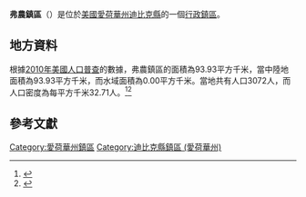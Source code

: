 {{noteTA
|G1=USState
|G2=地名
|G3=Unit
}}
{{Infobox settlement
|official_name            = 弗農鎮區
|native_name = Vernon Township
|settlement_type          = [[行政鎮區|行政鎮區]]
|image_skyline            = 
|imagesize                = 
|image_map                = Map highlighting Vernon Township, Dubuque County, Iowa.svg
|mapsize                  = 250px
|pushpin_map  =USA Iowa
|pushpin_label = 弗農鎮區
|pushpin_label_position   = top
|pushpin_map_caption      = 弗農鎮區在愛荷華州的位置
|subdivision_type         = [[世界政區索引|國家]]
|subdivision_type1        = [[美国州份|州份]]
|subdivision_type2        = [[愛荷華州行政区划|縣]]
|subdivision_name         = [[美国|美国]]
|subdivision_name1        = [[愛荷華州|愛荷華州]]
|subdivision_name2        = [[迪比克縣_(愛荷華州)|迪比克縣]]
|elevation_ft             = 1086
|elevation_m              = 331
|timezone                 = [[北美中部時區|北美中部時區]]
|area_total_km2           = 93.93
|area_land_km2            = 93.93
|area_water_km2           = 0.00
|area_total_sq_mi         = 
|area_land_sq_mi          = 
|area_water_sq_mi         = 
|population_as_of         = [[2010年美國人口普查|2010]]
|population_footnotes     = 
|population_total         = 3072
|population_density_km2   = auto
|population_density_sq_mi = auto
|utc_offset               = -6
|coordinates              = {{coord|42|25|52|N|90|50|26|W|type:city_region:US-AL_source:GNS-enwiki|display=inline,title}}
| coor_pinpoint           = 
| coordinates_footnotes   = 
|timezone_DST             = CDT
|utc_offset_DST           = -5
|postal_code_type         = [[美國郵區編號|郵區編號]]
|postal_code              = 
|area_code                = {{link-en|电话区号563|Area code 563|563}}
|blank_name = [[地名信息系统|GNIS ID]]
|blank_info = 468861
}}
'''弗農鎮區'''（{{lang-en|Vernon Township}}）是位於[[美國|美國]][[愛荷華州|愛荷華州]][[迪比克縣_(愛荷華州)|迪比克縣]]的一個[[行政鎮區|行政鎮區]]。

== 地方資料 ==
根據[[2010年美國人口普查|2010年美國人口普查]]的數據，弗農鎮區的面積為93.93平方千米，當中陸地面積為93.93平方千米，而水域面積為0.00平方千米。當地共有人口3072人，而人口密度為每平方千米32.71人。<ref name="GR8">{{cite web|url=http://factfinder2.census.gov|publisher=[[美国人口调查局|美国人口调查局]]|accessdate=2011-05-14|title=American FactFinder|archive-date=2013-09-11|archive-url=https://web.archive.org/web/20130911234518/http://factfinder2.census.gov/|dead-url=no}}</ref><ref>{{cite web|url=https://www.citypopulation.de/en/usa/iowa/admin/|title=USA: Iowa (Counties and Townships) - City Population}}</ref>

== 參考文獻 ==
{{reflist}}

{{迪比克縣 (愛荷華州)}}

{{DEFAULTSORT:Vernon Township}}
[[Category:愛荷華州鎮區|Category:愛荷華州鎮區]]
[[Category:迪比克縣鎮區_(愛荷華州)|Category:迪比克縣鎮區 (愛荷華州)]]

{{Iowa-geo-stub}}